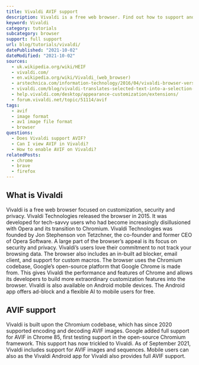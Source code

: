 ```yaml
---
title: Vivaldi AVIF support
description: Vivaldi is a free web browser. Find out how to support and view AVIF images.
keyword: Vivaldi
category: tutorials
subcategory: browser
support: full support
url: blog/tutorials/vivaldi/
datePublished: "2021-10-02"
dateModified: "2021-10-02"
sources:
  - uk.wikipedia.org/wiki/HEIF
  - vivaldi.com/
  - en.wikipedia.org/wiki/Vivaldi_(web_browser)
  - arstechnica.com/information-technology/2016/04/vivaldi-browser-version-1-0-released/
  - vivaldi.com/blog/vivaldi-translates-selected-text-into-a-selection-of-languages-more-privately/
  - help.vivaldi.com/desktop/appearance-customization/extensions/
  - forum.vivaldi.net/topic/51114/avif
tags:
  - avif
  - image format
  - av1 image file format
  - browser
questions:
  - Does Vivaldi support AVIF?
  - Can I view AVIF in Vivaldi?
  - How to enable AVIF on Vivaldi?
relatedPosts:
  - chrome
  - brave
  - firefox
---
```


## What is Vivaldi

Vivaldi is a free web browser focused on customization, security and privacy. Vivaldi Technologies released the browser in 2015. It was developed for tech-savvy users who had become increasingly disillusioned with Opera and its transition to Chromium. Vivaldi Technologies was founded by Jon Stephenson von Tetzchner, the co-founder and former CEO of Opera Software. A large part of the browser’s appeal is its focus on security and privacy. Vivaldi’s users love their commitment to not track your browsing data. The browser also includes an in-built ad blocker, email client, and support for custom macros. The browser uses the Chromium codebase, Google’s open-source platform that Google Chrome is made from. This gives Vivaldi the performance and features of Chrome and allows its developers to build more extraordinary customization features into the browser. Vivaldi is also available on Android mobile devices. The Android app offers ad-block and a flexible AI to mobile users for free.

## AVIF support

Vivaldi is built upon the Chromium codebase, which has since 2020 supported encoding and decoding AVIF images. Google added full support for AVIF in Chrome 85, first testing support in the open-source Chromium framework. This support has now trickled to Vivaldi. As of September 2021, Vivaldi includes support for AVIF images and sequences. Mobile users can also <Link href="avif.io/blog/articles/avif-faq/#whatfeaturesdoesavifsupport" text="enjoy the benefits of the AVIF format"/> as the Vivaldi Android app for Vivaldi also provides full AVIF support.
